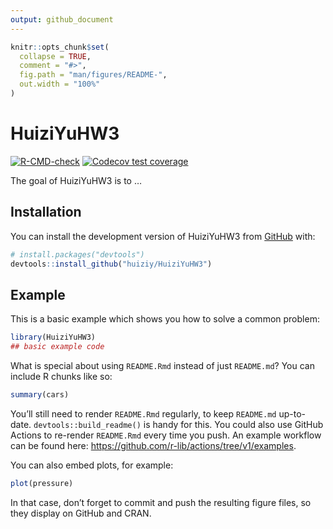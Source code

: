 ```yaml
---
output: github_document
---
```


<!-- README.md is generated from README.Rmd. Please edit that file -->

```r
knitr::opts_chunk$set(
  collapse = TRUE,
  comment = "#>",
  fig.path = "man/figures/README-",
  out.width = "100%"
)
```

# HuiziYuHW3

<!-- badges: start -->
[![R-CMD-check](https://github.com/huiziy/HuiziYuHW3/actions/workflows/R-CMD-check.yaml/badge.svg)](https://github.com/huiziy/HuiziYuHW3/actions/workflows/R-CMD-check.yaml)
[![Codecov test coverage](https://codecov.io/gh/huiziy/HuiziYuHW3/branch/main/graph/badge.svg)](https://app.codecov.io/gh/huiziy/HuiziYuHW3?branch=main)
<!-- badges: end -->

The goal of HuiziYuHW3 is to ...

## Installation

You can install the development version of HuiziYuHW3 from [GitHub](https://github.com/) with:

``` r
# install.packages("devtools")
devtools::install_github("huiziy/HuiziYuHW3")
```

## Example

This is a basic example which shows you how to solve a common problem:

```r
library(HuiziYuHW3)
## basic example code
```

What is special about using `README.Rmd` instead of just `README.md`? You can include R chunks like so:

```r
summary(cars)
```

You'll still need to render `README.Rmd` regularly, to keep `README.md` up-to-date. `devtools::build_readme()` is handy for this. You could also use GitHub Actions to re-render `README.Rmd` every time you push. An example workflow can be found here: <https://github.com/r-lib/actions/tree/v1/examples>.

You can also embed plots, for example:

```r
plot(pressure)
```

In that case, don't forget to commit and push the resulting figure files, so they display on GitHub and CRAN.
